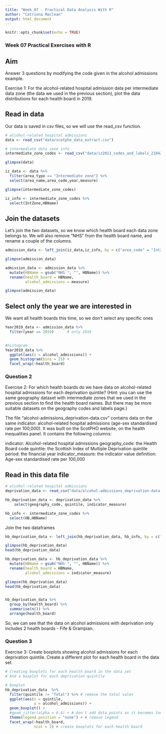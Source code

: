 ```yaml
---
title: "Week_07 - Practical Data Analysis With R"
author: "Catriona Maclean"
output: html_document
---
```


```r
knitr::opts_chunk$set(echo = TRUE)
```

### Week 07 Practical Exercises with R

## Aim

Answer 3 questions by modifying the code given in the alcohol admissions example. 

Exercise 1: For the alcohol-related hospital admission data per intermediate data zone (the data we used in the previous section), plot the data distributions for each health board in 2019.

## Read in data
Our data is saved in csv files, so we will use the read_csv function.

```r
# alcohol-related hospital admissions
data <- read_csv("data/scotpho_data_extract.csv") 

# intermediate data zone info
intermediate_zone_codes <- read_csv("data/iz2011_codes_and_labels_21042020.csv") 

```

```r
glimpse(data)

iz_data <- data %>%
  filter(area_type == "Intermediate zone") %>%
  select(area_name,area_code,year,measure)

glimpse(intermediate_zone_codes)

iz_info <- intermediate_zone_codes %>%
  select(IntZone,HBName)

```

## Join the datasets
Let's join the two datasets, so we know which health board each data zone belongs to.
We will also remove "NHS" from the health board name, and rename a couple of the columns.

```r
admission_data <- left_join(iz_data,iz_info, by = c("area_code" = "IntZone"))

glimpse(admission_data)

admission_data <- admission_data %>%
  mutate(HBName = gsub("NHS ", "", HBName)) %>%
  rename(health_board = HBName,
         alcohol_admissions = measure)

glimpse(admission_data)
```

## Select only the year we are interested in

We want all health boards this time, so we don't select any specific ones

```r

Year2019_data <- admission_data %>%                          
  filter(year == 2019)      # only 2019
         

#histogram
Year2019_data %>%                         
  ggplot(aes(x = alcohol_admissions)) + 
  geom_histogram(bins = 25) +
  facet_wrap(~health_board)
```

### Question 2

Exercise 2: For which health boards do we have data on alcohol-related hospital admissions for each deprivation quintile? (Hint: you can use the same geography dataset with intermediate zones that we used in the previous section to find the health board names. But there may be more suitable datasets on the geography codes and labels page.)

The file "alcohol-admissions_deprivation-data.csv" contains data on the same indicator: alcohol-related hospital admissions (age-sex standardised rate per 100,000). It was built on the ScotPHO website, on the health inequalities panel. It contains the following columns:

indicator: Alcohol-related hospital admissions
geography_code: the Health Board code
quintile: the Scottish Index of Multiple Deprivation quintile
period: the financial year
indicator_measure: the indicator value
definition: Age-sex standardised rate per 100,000


## Read in this data file


```r
# alcohol-related hospital admissions
deprivation_data <- read_csv("data/alcohol-admissions_deprivation-data.csv") 

```


```r

hb_deprivation_data <- deprivation_data %>%
    select(geography_code, quintile, indicator_measure)

hb_info <- intermediate_zone_codes %>%
  select(HB,HBName)

```

Join the two dataframes

```r
hb_deprivation_data <- left_join(hb_deprivation_data, hb_info, by = c("geography_code" = "HB"))

glimpse(hb_deprivation_data)
head(hb_deprivation_data)

hb_deprivation_data <- hb_deprivation_data %>%
  mutate(HBName = gsub("NHS ", "", HBName)) %>%
  rename(health_board = HBName,
         alcohol_admissions = indicator_measure)

glimpse(hb_deprivation_data)
head(hb_deprivation_data)


hb_deprivation_data %>%
  group_by(health_board) %>%
  summarise(n()) %>%
  arrange(health_board)
```
So, we can see that the data on alcohol admissions with deprivation only includes 2 health boards - Fife & Grampian.

### Question 3

Exercise 3: Create boxplots showing alcohol admissions for each deprivation quintile. Create a different plot for each health board in the data set. 


```r
# Creating boxplots for each health board in the data set
# And a boxplot for each deprivation quintile

# boxplot
hb_deprivation_data  %>% 
  filter(quintile != "Total") %>% # remove the total vales
  ggplot(aes(x = quintile,             
             y = alcohol_admissions)) +    
  geom_boxplot() +                        
  #geom_jitter(alpha = 0.4) + # don't add data points as it becomes too cluttered
  theme(legend.position = "none") + # remove legend
  facet_wrap(~health_board,
             ncol = 2) # create boxplots for each health board
```

